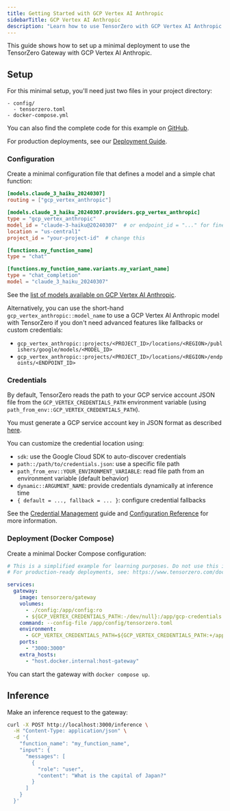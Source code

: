 ```yaml
---
title: Getting Started with GCP Vertex AI Anthropic
sidebarTitle: GCP Vertex AI Anthropic
description: "Learn how to use TensorZero with GCP Vertex AI Anthropic LLMs: open-source gateway, observability, optimization, evaluations, and experimentation."
---
```


This guide shows how to set up a minimal deployment to use the TensorZero Gateway with GCP Vertex AI Anthropic.

## Setup

For this minimal setup, you'll need just two files in your project directory:

```
- config/
  - tensorzero.toml
- docker-compose.yml
```

<Tip>

You can also find the complete code for this example on [GitHub](https://github.com/tensorzero/tensorzero/tree/main/examples/guides/providers/gcp-vertex-ai-anthropic).

</Tip>

For production deployments, see our [Deployment Guide](/deployment/tensorzero-gateway/).

### Configuration

Create a minimal configuration file that defines a model and a simple chat function:

```toml title="config/tensorzero.toml"
[models.claude_3_haiku_20240307]
routing = ["gcp_vertex_anthropic"]

[models.claude_3_haiku_20240307.providers.gcp_vertex_anthropic]
type = "gcp_vertex_anthropic"
model_id = "claude-3-haiku@20240307"  # or endpoint_id = "..." for fine-tuned models and custom endpoints
location = "us-central1"
project_id = "your-project-id"  # change this

[functions.my_function_name]
type = "chat"

[functions.my_function_name.variants.my_variant_name]
type = "chat_completion"
model = "claude_3_haiku_20240307"
```

See the [list of models available on GCP Vertex AI Anthropic](https://cloud.google.com/vertex-ai/generative-ai/docs/partner-models/use-claude).

Alternatively, you can use the short-hand `gcp_vertex_anthropic::model_name` to use a GCP Vertex AI Anthropic model with TensorZero if you don't need advanced features like fallbacks or custom credentials:

- `gcp_vertex_anthropic::projects/<PROJECT_ID>/locations/<REGION>/publishers/google/models/<MODEL_ID>`
- `gcp_vertex_anthropic::projects/<PROJECT_ID>/locations/<REGION>/endpoints/<ENDPOINT_ID>`

### Credentials

By default, TensorZero reads the path to your GCP service account JSON file from the `GCP_VERTEX_CREDENTIALS_PATH` environment variable (using `path_from_env::GCP_VERTEX_CREDENTIALS_PATH`).

You must generate a GCP service account key in JSON format as described [here](https://cloud.google.com/docs/authentication/provide-credentials-adc#service-account).

You can customize the credential location using:
- `sdk`: use the Google Cloud SDK to auto-discover credentials
- `path::/path/to/credentials.json`: use a specific file path
- `path_from_env::YOUR_ENVIRONMENT_VARIABLE`: read file path from an environment variable (default behavior)
- `dynamic::ARGUMENT_NAME`: provide credentials dynamically at inference time
- `{ default = ..., fallback = ... }`: configure credential fallbacks

See the [Credential Management](/operations/manage-credentials/) guide and [Configuration Reference](/gateway/configuration-reference/) for more information.

### Deployment (Docker Compose)

Create a minimal Docker Compose configuration:

```yaml title="docker-compose.yml"
# This is a simplified example for learning purposes. Do not use this in production.
# For production-ready deployments, see: https://www.tensorzero.com/docs/gateway/deployment

services:
  gateway:
    image: tensorzero/gateway
    volumes:
      - ./config:/app/config:ro
      - ${GCP_VERTEX_CREDENTIALS_PATH:-/dev/null}:/app/gcp-credentials.json:ro
    command: --config-file /app/config/tensorzero.toml
    environment:
      - GCP_VERTEX_CREDENTIALS_PATH=${GCP_VERTEX_CREDENTIALS_PATH:+/app/gcp-credentials.json}
    ports:
      - "3000:3000"
    extra_hosts:
      - "host.docker.internal:host-gateway"
```

You can start the gateway with `docker compose up`.

## Inference

Make an inference request to the gateway:

```bash
curl -X POST http://localhost:3000/inference \
  -H "Content-Type: application/json" \
  -d '{
    "function_name": "my_function_name",
    "input": {
      "messages": [
        {
          "role": "user",
          "content": "What is the capital of Japan?"
        }
      ]
    }
  }'
```
